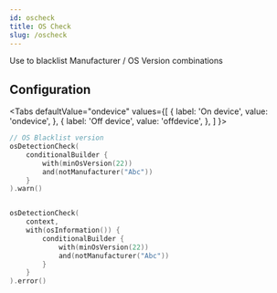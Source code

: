 ```yaml
---
id: oscheck
title: OS Check
slug: /oscheck
---
```



Use to blacklist Manufacturer / OS Version combinations

## Configuration


<Tabs
defaultValue="ondevice"
values={[
{ label: 'On device', value: 'ondevice', },
{ label: 'Off device', value: 'offdevice', },
]
}>

<TabItem value="ondevice">

```kotlin
// OS Blacklist version
osDetectionCheck(
    conditionalBuilder {
        with(minOsVersion(22))
        and(notManufacturer("Abc"))
    }
).warn()
```

</TabItem>

<TabItem value="offdevice">


```kotlin

osDetectionCheck(
    context,
    with(osInformation()) {
        conditionalBuilder {
            with(minOsVersion(22))
            and(notManufacturer("Abc"))
        }
    }
).error()
```

</TabItem>

</Tabs>
